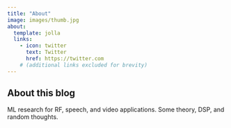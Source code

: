 ```yaml
---
title: "About"
image: images/thumb.jpg
about:
  template: jolla
  links:
    - icon: twitter
      text: Twitter
      href: https://twitter.com
    # (additional links excluded for brevity)
---
```


## About this blog

ML research for RF, speech, and video applications. Some theory, DSP, and random thoughts. 